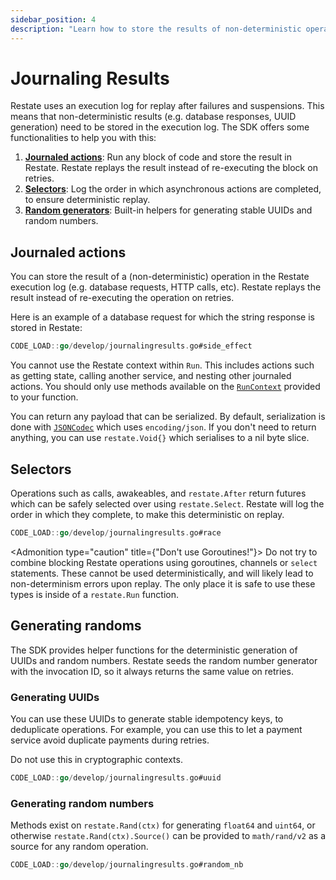 ```yaml
---
sidebar_position: 4
description: "Learn how to store the results of non-deterministic operations."
---
```



# Journaling Results

Restate uses an execution log for replay after failures and suspensions.
This means that non-deterministic results (e.g. database responses, UUID generation) need to be stored in the execution log.
The SDK offers some functionalities to help you with this:
1. **[Journaled actions](/develop/go/journaling-results#journaled-actions)**: Run any block of code and store the result in Restate. Restate replays the result instead of re-executing the block on retries.
2. **[Selectors](/develop/go/journaling-results#selectors)**: Log the order in which asynchronous actions are completed, to ensure deterministic replay.
3. **[Random generators](/develop/go/journaling-results#generating-randoms)**: Built-in helpers for generating stable UUIDs and random numbers.

## Journaled actions
You can store the result of a (non-deterministic) operation in the Restate execution log (e.g. database requests, HTTP calls, etc).
Restate replays the result instead of re-executing the operation on retries.

Here is an example of a database request for which the string response is stored in Restate:
```go
CODE_LOAD::go/develop/journalingresults.go#side_effect
```

You cannot use the Restate context within `Run`.
This includes actions such as getting state, calling another service, and
nesting other journaled actions. You should only use methods available on the
[`RunContext`](https://pkg.go.dev/github.com/restatedev/sdk-go#RunContext)
provided to your function.

You can return any payload that can be serialized. By default, serialization is
done with
[`JSONCodec`](https://pkg.go.dev/github.com/restatedev/sdk-go/encoding#PayloadCodec)
which uses `encoding/json`. If you don't need to return anything, you can use
`restate.Void{}` which serialises to a nil byte slice.


## Selectors
Operations such as calls, awakeables, and `restate.After` return futures which can
be safely selected over using `restate.Select`. Restate will log the order in which they complete, to make this deterministic on replay.

```go
CODE_LOAD::go/develop/journalingresults.go#race
```

<Admonition type="caution" title={"Don't use Goroutines!"}>
Do not try to combine blocking Restate operations using goroutines, channels
or `select` statements. These cannot be used deterministically, and will likely
lead to non-determinism errors upon replay. The only place it is safe to use
these types is inside of a `restate.Run` function.
</Admonition>

## Generating randoms
The SDK provides helper functions for the deterministic generation of UUIDs and random numbers. Restate seeds the random number generator with the invocation ID, so it always returns the same value on retries.

### Generating UUIDs

You can use these UUIDs to generate stable idempotency keys, to deduplicate operations. For example, you can use this to let a payment service avoid duplicate payments during retries.

Do not use this in cryptographic contexts.

```go
CODE_LOAD::go/develop/journalingresults.go#uuid
```


### Generating random numbers

Methods exist on `restate.Rand(ctx)` for generating `float64` and `uint64`, or
otherwise `restate.Rand(ctx).Source()` can be provided to `math/rand/v2` as a
source for any random operation.

```go
CODE_LOAD::go/develop/journalingresults.go#random_nb
```